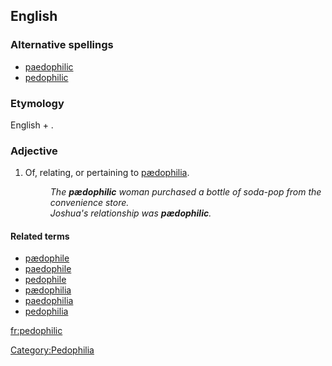 == English ==
=== Alternative spellings ===
*[[paedophilic]]
*[[pedophilic]]

=== Etymology ===
English {{term|pædophile}} + {{term|-ic}}.

=== Adjective ===
{{en-adj}}

# Of, relating, or pertaining to [[pædophilia]].
#:''The '''pædophilic''' woman purchased a bottle of soda-pop from the convenience store.''
#:''Joshua's relationship was '''pædophilic'''.''

==== Related terms ====
* [[pædophile]]
* [[paedophile]]
* [[pedophile]]
* [[pædophilia]]
* [[paedophilia]]
* [[pedophilia]]

[[Category:Pedophilia]]

[[fr:pedophilic]]